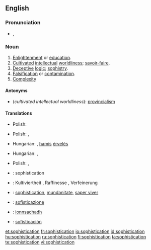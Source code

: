 ==English==

===Pronunciation===
* {{IPA|/səˌfɪs.tɪˈkeɪ.ʃən/}}, {{SAMPA|/s@%fIs.tI"keI.S@n/}}

===Noun===
{{en-noun|-}}

# [[enlightenment|Enlightenment]] or [[education]].
# [[cultivated|Cultivated]] [[intellectual]] [[worldliness]]; [[savoir-faire]].
# [[deceptive|Deceptive]] [[logic]]; [[sophistry]].
# [[falsification|Falsification]] or [[contamination]].
# [[complexity|Complexity]]

====Antonyms====
* (''cultivated intellectual worldliness''): [[provincialism]]

====Translations====
{{trans-top|enlightenment or education}}
* Polish: {{t|pl|zaawansowanie|n}}
{{trans-mid}}
{{trans-bottom}}

{{trans-top|cultivated intellectual worldliness; savoir-faire}}
* Polish: {{t|pl|obycie|n}}, {{t|pl|wyrobienie|n}}
{{trans-mid}}
{{trans-bottom}}

{{trans-top|deceptive logic; sophistry}}
* Hungarian: {{t|hu|álokoskodás}}, [[hamis]] [[érvelés]]
{{trans-mid}}
{{trans-bottom}}

{{trans-top|falsification or contamination}}
* Hungarian: {{t|hu|meghamisítás}}, {{t|hu|elferdítés}}
{{trans-mid}}
{{trans-bottom}}

{{trans-top|complexity}}
* Polish: {{t|pl|finezja|f}}, {{t|pl|wyrafinowanie|n}}
{{trans-mid}}
{{trans-bottom}}

{{checktrans-top}}
* {{ttbc|French}}: sophistication {{f}}
* {{ttbc|German}}: Kultiviertheit {{f}}, Raffinesse {{f}}, Verfeinerung {{f}}
* {{ttbc|Interlingua}}: [[sophistication]], [[mundanitate]], [[saper viver]]
* {{ttbc|Italian}}: [[sofisticazione]]
{{checktrans-mid}}
* {{ttbc|Scottish Gaelic}}: [[ionnsachadh]] {{m}}
* {{ttbc|Spanish}}: [[sofisticación]]
{{checktrans-bottom}}

[[et:sophistication]]
[[fr:sophistication]]
[[io:sophistication]]
[[id:sophistication]]
[[hu:sophistication]]
[[ru:sophistication]]
[[fi:sophistication]]
[[ta:sophistication]]
[[te:sophistication]]
[[vi:sophistication]]